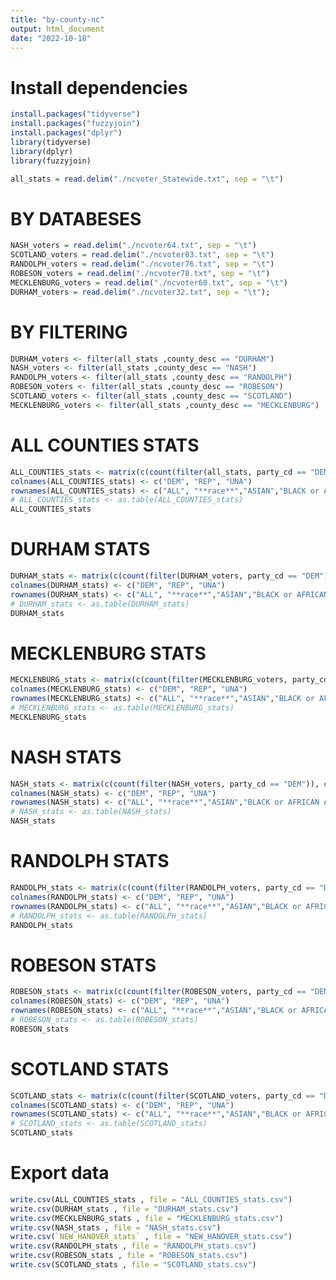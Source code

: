 ```yaml
---
title: "by-county-nc"
output: html_document
date: "2022-10-18"
---
```


# Install dependencies
```r
install.packages("tidyverse")
install.packages("fuzzyjoin")
install.packages("dplyr")
library(tidyverse)
library(dplyr)
library(fuzzyjoin)
```

```r
all_stats = read.delim("./ncvoter_Statewide.txt", sep = "\t")
```

# BY DATABESES
```r
NASH_voters = read.delim("./ncvoter64.txt", sep = "\t")
SCOTLAND_voters = read.delim("./ncvoter83.txt", sep = "\t")
RANDOLPH_voters = read.delim("./ncvoter76.txt", sep = "\t")
ROBESON_voters = read.delim("./ncvoter78.txt", sep = "\t")
MECKLENBURG_voters = read.delim("./ncvoter60.txt", sep = "\t")
DURHAM_voters = read.delim("./ncvoter32.txt", sep = "\t");
```

# BY FILTERING
```r
DURHAM_voters <- filter(all_stats ,county_desc == "DURHAM")
NASH_voters <- filter(all_stats ,county_desc == "NASH")
RANDOLPH_voters <- filter(all_stats ,county_desc == "RANDOLPH")
ROBESON_voters <- filter(all_stats ,county_desc == "ROBESON")
SCOTLAND_voters <- filter(all_stats ,county_desc == "SCOTLAND")
MECKLENBURG_voters <- filter(all_stats ,county_desc == "MECKLENBURG")
```

# ALL COUNTIES STATS
```r
ALL_COUNTIES_stats <- matrix(c(count(filter(all_stats, party_cd == "DEM")), count(filter(all_stats, party_cd == "REP")), count(filter(all_stats, party_cd == "UNA")), '', '', '', count(filter(all_stats, party_cd == "DEM" & race_code == "A")), count(filter(all_stats, party_cd == "REP" & race_code == "A")), count(filter(all_stats, party_cd == "UNA" & race_code == "A")), count(filter(all_stats, party_cd == "DEM" & race_code == "B")), count(filter(all_stats, party_cd == "REP" & race_code == "B")), count(filter(all_stats, party_cd == "UNA" & race_code == "B")), count(filter(all_stats, party_cd == "DEM" & race_code == "I")), count(filter(all_stats, party_cd == "REP" & race_code == "I")), count(filter(all_stats, party_cd == "UNA" & race_code == "I")), count(filter(all_stats, party_cd == "DEM" & race_code == "M")), count(filter(all_stats, party_cd == "REP" & race_code == "M")), count(filter(all_stats, party_cd == "UNA" & race_code == "M")), count(filter(all_stats, party_cd == "DEM" & race_code == "O")), count(filter(all_stats, party_cd == "REP" & race_code == "O")), count(filter(all_stats, party_cd == "UNA" & race_code == "O")), count(filter(all_stats, party_cd == "DEM" & race_code == "P")), count(filter(all_stats, party_cd == "REP" & race_code == "P")), count(filter(all_stats, party_cd == "UNA" & race_code == "P")), count(filter(all_stats, party_cd == "DEM" & race_code == "U")), count(filter(all_stats, party_cd == "REP" & race_code == "U")), count(filter(all_stats, party_cd == "UNA" & race_code == "U")), count(filter(all_stats, party_cd == "DEM" & race_code == "W")), count(filter(all_stats, party_cd == "REP" & race_code == "W")), count(filter(all_stats, party_cd == "UNA" & race_code == "W")), " ", " ", " ", count(filter(all_stats, party_cd == "DEM" & ethnic_code == "HL")), count(filter(all_stats, party_cd == "REP" & ethnic_code == "HL")), count(filter(all_stats, party_cd == "UNA" & ethnic_code == "HL")), count(filter(all_stats, party_cd == "DEM" & ethnic_code == "NL")), count(filter(all_stats, party_cd == "REP" & ethnic_code == "NL")), count(filter(all_stats, party_cd == "UNA" & ethnic_code == "NL")), count(filter(all_stats, party_cd == "DEM" & ethnic_code == "UN")), count(filter(all_stats, party_cd == "REP" & ethnic_code == "UN")), count(filter(all_stats, party_cd == "UNA" & ethnic_code == "UN")), "", "","" , count(filter(all_stats, party_cd == "DEM" & age_at_year_end <= "30")), count(filter(all_stats, party_cd == "REP" & age_at_year_end <= "30")), count(filter(all_stats, party_cd == "UNA" & age_at_year_end <= "30")), count(filter(all_stats, party_cd == "DEM" & age_at_year_end > "30" & age_at_year_end < "65")), count(filter(all_stats, party_cd == "REP" & age_at_year_end > "30" & age_at_year_end < "65")), count(filter(all_stats, party_cd == "UNA" & age_at_year_end > "30" & age_at_year_end < "65")), count(filter(all_stats, party_cd == "DEM" & age_at_year_end > "64")), count(filter(all_stats, party_cd == "REP" & age_at_year_end > "64")), count(filter(all_stats, party_cd == "UNA" & age_at_year_end > "64")), " ", " ", " ", count(filter(all_stats, party_cd == "DEM" & gender_code == "F")), count(filter(all_stats, party_cd == "REP" & gender_code == "F")), count(filter(all_stats, party_cd == "UNA" & gender_code == "F")), count(filter(all_stats, party_cd == "DEM" & gender_code == "M")), count(filter(all_stats, party_cd == "REP" & gender_code == "M")), count(filter(all_stats, party_cd == "UNA" & gender_code == "M")), " ", " ", " ", " ", " ", count(filter(all_stats))), ncol=3,byrow=TRUE)
colnames(ALL_COUNTIES_stats) <- c("DEM", "REP", "UNA")
rownames(ALL_COUNTIES_stats) <- c("ALL", "**race**","ASIAN","BLACK or AFRICAN AMERICAN", "AMERICAN INDIAN or ALASKA NATIVE",  "TWO or MORE RACES", "OTHER", "NATIVE HAWAIIAN or PACIFIC ISLANDER", "UNDESIGNATED", "WHITE", "**ethnicity**", "HISPANIC or LATINO", "NOT HISPANIC or NOT LATINO", "UNDESIGNATED", "**age**", "LESS 30", "BETWEEN 30 & 65","MORE 65", "**sex**","FEMALE", "MALE", "**count total**", "TOTAL")
# ALL_COUNTIES_stats <- as.table(ALL_COUNTIES_stats)
ALL_COUNTIES_stats
```

# DURHAM STATS
```r
DURHAM_stats <- matrix(c(count(filter(DURHAM_voters, party_cd == "DEM")), count(filter(DURHAM_voters, party_cd == "REP")), count(filter(DURHAM_voters, party_cd == "UNA")), '', '', '', count(filter(DURHAM_voters, party_cd == "DEM" & race_code == "A")), count(filter(DURHAM_voters, party_cd == "REP" & race_code == "A")), count(filter(DURHAM_voters, party_cd == "UNA" & race_code == "A")), count(filter(DURHAM_voters, party_cd == "DEM" & race_code == "B")), count(filter(DURHAM_voters, party_cd == "REP" & race_code == "B")), count(filter(DURHAM_voters, party_cd == "UNA" & race_code == "B")), count(filter(DURHAM_voters, party_cd == "DEM" & race_code == "I")), count(filter(DURHAM_voters, party_cd == "REP" & race_code == "I")), count(filter(DURHAM_voters, party_cd == "UNA" & race_code == "I")), count(filter(DURHAM_voters, party_cd == "DEM" & race_code == "M")), count(filter(DURHAM_voters, party_cd == "REP" & race_code == "M")), count(filter(DURHAM_voters, party_cd == "UNA" & race_code == "M")), count(filter(DURHAM_voters, party_cd == "DEM" & race_code == "O")), count(filter(DURHAM_voters, party_cd == "REP" & race_code == "O")), count(filter(DURHAM_voters, party_cd == "UNA" & race_code == "O")), count(filter(DURHAM_voters, party_cd == "DEM" & race_code == "P")), count(filter(DURHAM_voters, party_cd == "REP" & race_code == "P")), count(filter(DURHAM_voters, party_cd == "UNA" & race_code == "P")), count(filter(DURHAM_voters, party_cd == "DEM" & race_code == "U")), count(filter(DURHAM_voters, party_cd == "REP" & race_code == "U")), count(filter(DURHAM_voters, party_cd == "UNA" & race_code == "U")), count(filter(DURHAM_voters, party_cd == "DEM" & race_code == "W")), count(filter(DURHAM_voters, party_cd == "REP" & race_code == "W")), count(filter(DURHAM_voters, party_cd == "UNA" & race_code == "W")), " ", " ", " ", count(filter(DURHAM_voters, party_cd == "DEM" & ethnic_code == "HL")), count(filter(DURHAM_voters, party_cd == "REP" & ethnic_code == "HL")), count(filter(DURHAM_voters, party_cd == "UNA" & ethnic_code == "HL")), count(filter(DURHAM_voters, party_cd == "DEM" & ethnic_code == "NL")), count(filter(DURHAM_voters, party_cd == "REP" & ethnic_code == "NL")), count(filter(DURHAM_voters, party_cd == "UNA" & ethnic_code == "NL")), count(filter(DURHAM_voters, party_cd == "DEM" & ethnic_code == "UN")), count(filter(DURHAM_voters, party_cd == "REP" & ethnic_code == "UN")), count(filter(DURHAM_voters, party_cd == "UNA" & ethnic_code == "UN")), "", "","" , count(filter(DURHAM_voters, party_cd == "DEM" & age_at_year_end <= "30")), count(filter(DURHAM_voters, party_cd == "REP" & age_at_year_end <= "30")), count(filter(DURHAM_voters, party_cd == "UNA" & age_at_year_end <= "30")), count(filter(DURHAM_voters, party_cd == "DEM" & age_at_year_end > "30" & age_at_year_end < "65")), count(filter(DURHAM_voters, party_cd == "REP" & age_at_year_end > "30" & age_at_year_end < "65")), count(filter(DURHAM_voters, party_cd == "UNA" & age_at_year_end > "30" & age_at_year_end < "65")), count(filter(DURHAM_voters, party_cd == "DEM" & age_at_year_end > "64")), count(filter(DURHAM_voters, party_cd == "REP" & age_at_year_end > "64")), count(filter(DURHAM_voters, party_cd == "UNA" & age_at_year_end > "64")), " ", " ", " ", count(filter(DURHAM_voters, party_cd == "DEM" & gender_code == "F")), count(filter(DURHAM_voters, party_cd == "REP" & gender_code == "F")), count(filter(DURHAM_voters, party_cd == "UNA" & gender_code == "F")), count(filter(DURHAM_voters, party_cd == "DEM" & gender_code == "M")), count(filter(DURHAM_voters, party_cd == "REP" & gender_code == "M")), count(filter(DURHAM_voters, party_cd == "UNA" & gender_code == "M")), " ", " ", " ", " ", " ", count(filter(DURHAM_voters))), ncol=3,byrow=TRUE)
colnames(DURHAM_stats) <- c("DEM", "REP", "UNA")
rownames(DURHAM_stats) <- c("ALL", "**race**","ASIAN","BLACK or AFRICAN AMERICAN", "AMERICAN INDIAN or ALASKA NATIVE",  "TWO or MORE RACES", "OTHER", "NATIVE HAWAIIAN or PACIFIC ISLANDER", "UNDESIGNATED", "WHITE", "**ethnicity**", "HISPANIC or LATINO", "NOT HISPANIC or NOT LATINO", "UNDESIGNATED", "**age**", "LESS 30", "BETWEEN 30 & 65","MORE 65", "**sex**","FEMALE", "MALE", "**count total**", "TOTAL")
# DURHAM_stats <- as.table(DURHAM_stats)
DURHAM_stats
```

# MECKLENBURG STATS
```r
MECKLENBURG_stats <- matrix(c(count(filter(MECKLENBURG_voters, party_cd == "DEM")), count(filter(MECKLENBURG_voters, party_cd == "REP")), count(filter(MECKLENBURG_voters, party_cd == "UNA")), '', '', '', count(filter(MECKLENBURG_voters, party_cd == "DEM" & race_code == "A")), count(filter(MECKLENBURG_voters, party_cd == "REP" & race_code == "A")), count(filter(MECKLENBURG_voters, party_cd == "UNA" & race_code == "A")), count(filter(MECKLENBURG_voters, party_cd == "DEM" & race_code == "B")), count(filter(MECKLENBURG_voters, party_cd == "REP" & race_code == "B")), count(filter(MECKLENBURG_voters, party_cd == "UNA" & race_code == "B")), count(filter(MECKLENBURG_voters, party_cd == "DEM" & race_code == "I")), count(filter(MECKLENBURG_voters, party_cd == "REP" & race_code == "I")), count(filter(MECKLENBURG_voters, party_cd == "UNA" & race_code == "I")), count(filter(MECKLENBURG_voters, party_cd == "DEM" & race_code == "M")), count(filter(MECKLENBURG_voters, party_cd == "REP" & race_code == "M")), count(filter(MECKLENBURG_voters, party_cd == "UNA" & race_code == "M")), count(filter(MECKLENBURG_voters, party_cd == "DEM" & race_code == "O")), count(filter(MECKLENBURG_voters, party_cd == "REP" & race_code == "O")), count(filter(MECKLENBURG_voters, party_cd == "UNA" & race_code == "O")), count(filter(MECKLENBURG_voters, party_cd == "DEM" & race_code == "P")), count(filter(MECKLENBURG_voters, party_cd == "REP" & race_code == "P")), count(filter(MECKLENBURG_voters, party_cd == "UNA" & race_code == "P")), count(filter(MECKLENBURG_voters, party_cd == "DEM" & race_code == "U")), count(filter(MECKLENBURG_voters, party_cd == "REP" & race_code == "U")), count(filter(MECKLENBURG_voters, party_cd == "UNA" & race_code == "U")), count(filter(MECKLENBURG_voters, party_cd == "DEM" & race_code == "W")), count(filter(MECKLENBURG_voters, party_cd == "REP" & race_code == "W")), count(filter(MECKLENBURG_voters, party_cd == "UNA" & race_code == "W")), " ", " ", " ", count(filter(MECKLENBURG_voters, party_cd == "DEM" & ethnic_code == "HL")), count(filter(MECKLENBURG_voters, party_cd == "REP" & ethnic_code == "HL")), count(filter(MECKLENBURG_voters, party_cd == "UNA" & ethnic_code == "HL")), count(filter(MECKLENBURG_voters, party_cd == "DEM" & ethnic_code == "NL")), count(filter(MECKLENBURG_voters, party_cd == "REP" & ethnic_code == "NL")), count(filter(MECKLENBURG_voters, party_cd == "UNA" & ethnic_code == "NL")), count(filter(MECKLENBURG_voters, party_cd == "DEM" & ethnic_code == "UN")), count(filter(MECKLENBURG_voters, party_cd == "REP" & ethnic_code == "UN")), count(filter(MECKLENBURG_voters, party_cd == "UNA" & ethnic_code == "UN")), "", "","" , count(filter(MECKLENBURG_voters, party_cd == "DEM" & age_at_year_end <= "30")), count(filter(MECKLENBURG_voters, party_cd == "REP" & age_at_year_end <= "30")), count(filter(MECKLENBURG_voters, party_cd == "UNA" & age_at_year_end <= "30")), count(filter(MECKLENBURG_voters, party_cd == "DEM" & age_at_year_end > "30" & age_at_year_end < "65")), count(filter(MECKLENBURG_voters, party_cd == "REP" & age_at_year_end > "30" & age_at_year_end < "65")), count(filter(MECKLENBURG_voters, party_cd == "UNA" & age_at_year_end > "30" & age_at_year_end < "65")), count(filter(MECKLENBURG_voters, party_cd == "DEM" & age_at_year_end > "64")), count(filter(MECKLENBURG_voters, party_cd == "REP" & age_at_year_end > "64")), count(filter(MECKLENBURG_voters, party_cd == "UNA" & age_at_year_end > "64")), " ", " ", " ", count(filter(MECKLENBURG_voters, party_cd == "DEM" & gender_code == "F")), count(filter(MECKLENBURG_voters, party_cd == "REP" & gender_code == "F")), count(filter(MECKLENBURG_voters, party_cd == "UNA" & gender_code == "F")), count(filter(MECKLENBURG_voters, party_cd == "DEM" & gender_code == "M")), count(filter(MECKLENBURG_voters, party_cd == "REP" & gender_code == "M")), count(filter(MECKLENBURG_voters, party_cd == "UNA" & gender_code == "M")), " ", " ", " "," ", " ", count(filter(MECKLENBURG_voters))),ncol=3,byrow=TRUE)
colnames(MECKLENBURG_stats) <- c("DEM", "REP", "UNA")
rownames(MECKLENBURG_stats) <- c("ALL", "**race**","ASIAN","BLACK or AFRICAN AMERICAN", "AMERICAN INDIAN or ALASKA NATIVE",  "TWO or MORE RACES", "OTHER", "NATIVE HAWAIIAN or PACIFIC ISLANDER", "UNDESIGNATED", "WHITE", "**ethnicity**", "HISPANIC or LATINO", "NOT HISPANIC or NOT LATINO", "UNDESIGNATED", "**age**", "LESS 30", "BETWEEN 30 & 65","MORE 65", "**sex**","FEMALE", "MALE", "**count total**","TOTAL")
# MECKLENBURG_stats <- as.table(MECKLENBURG_stats)
MECKLENBURG_stats
```

# NASH STATS
```r
NASH_stats <- matrix(c(count(filter(NASH_voters, party_cd == "DEM")), count(filter(NASH_voters, party_cd == "REP")), count(filter(NASH_voters, party_cd == "UNA")), '', '', '', count(filter(NASH_voters, party_cd == "DEM" & race_code == "A")), count(filter(NASH_voters, party_cd == "REP" & race_code == "A")), count(filter(NASH_voters, party_cd == "UNA" & race_code == "A")), count(filter(NASH_voters, party_cd == "DEM" & race_code == "B")), count(filter(NASH_voters, party_cd == "REP" & race_code == "B")), count(filter(NASH_voters, party_cd == "UNA" & race_code == "B")), count(filter(NASH_voters, party_cd == "DEM" & race_code == "I")), count(filter(NASH_voters, party_cd == "REP" & race_code == "I")), count(filter(NASH_voters, party_cd == "UNA" & race_code == "I")), count(filter(NASH_voters, party_cd == "DEM" & race_code == "M")), count(filter(NASH_voters, party_cd == "REP" & race_code == "M")), count(filter(NASH_voters, party_cd == "UNA" & race_code == "M")), count(filter(NASH_voters, party_cd == "DEM" & race_code == "O")), count(filter(NASH_voters, party_cd == "REP" & race_code == "O")), count(filter(NASH_voters, party_cd == "UNA" & race_code == "O")), count(filter(NASH_voters, party_cd == "DEM" & race_code == "P")), count(filter(NASH_voters, party_cd == "REP" & race_code == "P")), count(filter(NASH_voters, party_cd == "UNA" & race_code == "P")), count(filter(NASH_voters, party_cd == "DEM" & race_code == "U")), count(filter(NASH_voters, party_cd == "REP" & race_code == "U")), count(filter(NASH_voters, party_cd == "UNA" & race_code == "U")), count(filter(NASH_voters, party_cd == "DEM" & race_code == "W")), count(filter(NASH_voters, party_cd == "REP" & race_code == "W")), count(filter(NASH_voters, party_cd == "UNA" & race_code == "W")), " ", " ", " ", count(filter(NASH_voters, party_cd == "DEM" & ethnic_code == "HL")), count(filter(NASH_voters, party_cd == "REP" & ethnic_code == "HL")), count(filter(NASH_voters, party_cd == "UNA" & ethnic_code == "HL")), count(filter(NASH_voters, party_cd == "DEM" & ethnic_code == "NL")), count(filter(NASH_voters, party_cd == "REP" & ethnic_code == "NL")), count(filter(NASH_voters, party_cd == "UNA" & ethnic_code == "NL")), count(filter(NASH_voters, party_cd == "DEM" & ethnic_code == "UN")), count(filter(NASH_voters, party_cd == "REP" & ethnic_code == "UN")), count(filter(NASH_voters, party_cd == "UNA" & ethnic_code == "UN")), "", "","" , count(filter(NASH_voters, party_cd == "DEM" & age_at_year_end <= "30")), count(filter(NASH_voters, party_cd == "REP" & age_at_year_end <= "30")), count(filter(NASH_voters, party_cd == "UNA" & age_at_year_end <= "30")), count(filter(NASH_voters, party_cd == "DEM" & age_at_year_end > "30" & age_at_year_end < "65")), count(filter(NASH_voters, party_cd == "REP" & age_at_year_end > "30" & age_at_year_end < "65")), count(filter(NASH_voters, party_cd == "UNA" & age_at_year_end > "30" & age_at_year_end < "65")), count(filter(NASH_voters, party_cd == "DEM" & age_at_year_end > "64")), count(filter(NASH_voters, party_cd == "REP" & age_at_year_end > "64")), count(filter(NASH_voters, party_cd == "UNA" & age_at_year_end > "64")), " ", " ", " ", count(filter(NASH_voters, party_cd == "DEM" & gender_code == "F")), count(filter(NASH_voters, party_cd == "REP" & gender_code == "F")), count(filter(NASH_voters, party_cd == "UNA" & gender_code == "F")), count(filter(NASH_voters, party_cd == "DEM" & gender_code == "M")), count(filter(NASH_voters, party_cd == "REP" & gender_code == "M")), count(filter(NASH_voters, party_cd == "UNA" & gender_code == "M")), " ", " ", " "," ", " ", count(filter(NASH_voters))),ncol=3,byrow=TRUE)
colnames(NASH_stats) <- c("DEM", "REP", "UNA")
rownames(NASH_stats) <- c("ALL", "**race**","ASIAN","BLACK or AFRICAN AMERICAN", "AMERICAN INDIAN or ALASKA NATIVE",  "TWO or MORE RACES", "OTHER", "NATIVE HAWAIIAN or PACIFIC ISLANDER", "UNDESIGNATED", "WHITE", "**ethnicity**", "HISPANIC or LATINO", "NOT HISPANIC or NOT LATINO", "UNDESIGNATED", "**age**", "LESS 30", "BETWEEN 30 & 65","MORE 65", "**sex**","FEMALE", "MALE", "**count total**","TOTAL")
# NASH_stats <- as.table(NASH_stats)
NASH_stats
```

# RANDOLPH STATS
```r
RANDOLPH_stats <- matrix(c(count(filter(RANDOLPH_voters, party_cd == "DEM")), count(filter(RANDOLPH_voters, party_cd == "REP")), count(filter(RANDOLPH_voters, party_cd == "UNA")), '', '', '', count(filter(RANDOLPH_voters, party_cd == "DEM" & race_code == "A")), count(filter(RANDOLPH_voters, party_cd == "REP" & race_code == "A")), count(filter(RANDOLPH_voters, party_cd == "UNA" & race_code == "A")), count(filter(RANDOLPH_voters, party_cd == "DEM" & race_code == "B")), count(filter(RANDOLPH_voters, party_cd == "REP" & race_code == "B")), count(filter(RANDOLPH_voters, party_cd == "UNA" & race_code == "B")), count(filter(RANDOLPH_voters, party_cd == "DEM" & race_code == "I")), count(filter(RANDOLPH_voters, party_cd == "REP" & race_code == "I")), count(filter(RANDOLPH_voters, party_cd == "UNA" & race_code == "I")), count(filter(RANDOLPH_voters, party_cd == "DEM" & race_code == "M")), count(filter(RANDOLPH_voters, party_cd == "REP" & race_code == "M")), count(filter(RANDOLPH_voters, party_cd == "UNA" & race_code == "M")), count(filter(RANDOLPH_voters, party_cd == "DEM" & race_code == "O")), count(filter(RANDOLPH_voters, party_cd == "REP" & race_code == "O")), count(filter(RANDOLPH_voters, party_cd == "UNA" & race_code == "O")), count(filter(RANDOLPH_voters, party_cd == "DEM" & race_code == "P")), count(filter(RANDOLPH_voters, party_cd == "REP" & race_code == "P")), count(filter(RANDOLPH_voters, party_cd == "UNA" & race_code == "P")), count(filter(RANDOLPH_voters, party_cd == "DEM" & race_code == "U")), count(filter(RANDOLPH_voters, party_cd == "REP" & race_code == "U")), count(filter(RANDOLPH_voters, party_cd == "UNA" & race_code == "U")), count(filter(RANDOLPH_voters, party_cd == "DEM" & race_code == "W")), count(filter(RANDOLPH_voters, party_cd == "REP" & race_code == "W")), count(filter(RANDOLPH_voters, party_cd == "UNA" & race_code == "W")), " ", " ", " ", count(filter(RANDOLPH_voters, party_cd == "DEM" & ethnic_code == "HL")), count(filter(RANDOLPH_voters, party_cd == "REP" & ethnic_code == "HL")), count(filter(RANDOLPH_voters, party_cd == "UNA" & ethnic_code == "HL")), count(filter(RANDOLPH_voters, party_cd == "DEM" & ethnic_code == "NL")), count(filter(RANDOLPH_voters, party_cd == "REP" & ethnic_code == "NL")), count(filter(RANDOLPH_voters, party_cd == "UNA" & ethnic_code == "NL")), count(filter(RANDOLPH_voters, party_cd == "DEM" & ethnic_code == "UN")), count(filter(RANDOLPH_voters, party_cd == "REP" & ethnic_code == "UN")), count(filter(RANDOLPH_voters, party_cd == "UNA" & ethnic_code == "UN")), "", "","" , count(filter(RANDOLPH_voters, party_cd == "DEM" & age_at_year_end <= "30")), count(filter(RANDOLPH_voters, party_cd == "REP" & age_at_year_end <= "30")), count(filter(RANDOLPH_voters, party_cd == "UNA" & age_at_year_end <= "30")), count(filter(RANDOLPH_voters, party_cd == "DEM" & age_at_year_end > "30" & age_at_year_end < "65")), count(filter(RANDOLPH_voters, party_cd == "REP" & age_at_year_end > "30" & age_at_year_end < "65")), count(filter(RANDOLPH_voters, party_cd == "UNA" & age_at_year_end > "30" & age_at_year_end < "65")), count(filter(RANDOLPH_voters, party_cd == "DEM" & age_at_year_end > "64")), count(filter(RANDOLPH_voters, party_cd == "REP" & age_at_year_end > "64")), count(filter(RANDOLPH_voters, party_cd == "UNA" & age_at_year_end > "64")), " ", " ", " ", count(filter(RANDOLPH_voters, party_cd == "DEM" & gender_code == "F")), count(filter(RANDOLPH_voters, party_cd == "REP" & gender_code == "F")), count(filter(RANDOLPH_voters, party_cd == "UNA" & gender_code == "F")), count(filter(RANDOLPH_voters, party_cd == "DEM" & gender_code == "M")), count(filter(RANDOLPH_voters, party_cd == "REP" & gender_code == "M")), count(filter(RANDOLPH_voters, party_cd == "UNA" & gender_code == "M")), " ", " ", " "," ", " ", count(filter(RANDOLPH_voters))),ncol=3,byrow=TRUE)
colnames(RANDOLPH_stats) <- c("DEM", "REP", "UNA")
rownames(RANDOLPH_stats) <- c("ALL", "**race**","ASIAN","BLACK or AFRICAN AMERICAN", "AMERICAN INDIAN or ALASKA NATIVE",  "TWO or MORE RACES", "OTHER", "NATIVE HAWAIIAN or PACIFIC ISLANDER", "UNDESIGNATED", "WHITE", "**ethnicity**", "HISPANIC or LATINO", "NOT HISPANIC or NOT LATINO", "UNDESIGNATED", "**age**", "LESS 30", "BETWEEN 30 & 65","MORE 65", "**sex**","FEMALE", "MALE", "**count total**","TOTAL")
# RANDOLPH_stats <- as.table(RANDOLPH_stats)
RANDOLPH_stats
```

# ROBESON STATS
```r
ROBESON_stats <- matrix(c(count(filter(ROBESON_voters, party_cd == "DEM")), count(filter(ROBESON_voters, party_cd == "REP")), count(filter(ROBESON_voters, party_cd == "UNA")), '', '', '', count(filter(ROBESON_voters, party_cd == "DEM" & race_code == "A")), count(filter(ROBESON_voters, party_cd == "REP" & race_code == "A")), count(filter(ROBESON_voters, party_cd == "UNA" & race_code == "A")), count(filter(ROBESON_voters, party_cd == "DEM" & race_code == "B")), count(filter(ROBESON_voters, party_cd == "REP" & race_code == "B")), count(filter(ROBESON_voters, party_cd == "UNA" & race_code == "B")), count(filter(ROBESON_voters, party_cd == "DEM" & race_code == "I")), count(filter(ROBESON_voters, party_cd == "REP" & race_code == "I")), count(filter(ROBESON_voters, party_cd == "UNA" & race_code == "I")), count(filter(ROBESON_voters, party_cd == "DEM" & race_code == "M")), count(filter(ROBESON_voters, party_cd == "REP" & race_code == "M")), count(filter(ROBESON_voters, party_cd == "UNA" & race_code == "M")), count(filter(ROBESON_voters, party_cd == "DEM" & race_code == "O")), count(filter(ROBESON_voters, party_cd == "REP" & race_code == "O")), count(filter(ROBESON_voters, party_cd == "UNA" & race_code == "O")), count(filter(ROBESON_voters, party_cd == "DEM" & race_code == "P")), count(filter(ROBESON_voters, party_cd == "REP" & race_code == "P")), count(filter(ROBESON_voters, party_cd == "UNA" & race_code == "P")), count(filter(ROBESON_voters, party_cd == "DEM" & race_code == "U")), count(filter(ROBESON_voters, party_cd == "REP" & race_code == "U")), count(filter(ROBESON_voters, party_cd == "UNA" & race_code == "U")), count(filter(ROBESON_voters, party_cd == "DEM" & race_code == "W")), count(filter(ROBESON_voters, party_cd == "REP" & race_code == "W")), count(filter(ROBESON_voters, party_cd == "UNA" & race_code == "W")), " ", " ", " ", count(filter(ROBESON_voters, party_cd == "DEM" & ethnic_code == "HL")), count(filter(ROBESON_voters, party_cd == "REP" & ethnic_code == "HL")), count(filter(ROBESON_voters, party_cd == "UNA" & ethnic_code == "HL")), count(filter(ROBESON_voters, party_cd == "DEM" & ethnic_code == "NL")), count(filter(ROBESON_voters, party_cd == "REP" & ethnic_code == "NL")), count(filter(ROBESON_voters, party_cd == "UNA" & ethnic_code == "NL")), count(filter(ROBESON_voters, party_cd == "DEM" & ethnic_code == "UN")), count(filter(ROBESON_voters, party_cd == "REP" & ethnic_code == "UN")), count(filter(ROBESON_voters, party_cd == "UNA" & ethnic_code == "UN")), "", "","" , count(filter(ROBESON_voters, party_cd == "DEM" & age_at_year_end <= "30")), count(filter(ROBESON_voters, party_cd == "REP" & age_at_year_end <= "30")), count(filter(ROBESON_voters, party_cd == "UNA" & age_at_year_end <= "30")), count(filter(ROBESON_voters, party_cd == "DEM" & age_at_year_end > "30" & age_at_year_end < "65")), count(filter(ROBESON_voters, party_cd == "REP" & age_at_year_end > "30" & age_at_year_end < "65")), count(filter(ROBESON_voters, party_cd == "UNA" & age_at_year_end > "30" & age_at_year_end < "65")), count(filter(ROBESON_voters, party_cd == "DEM" & age_at_year_end > "64")), count(filter(ROBESON_voters, party_cd == "REP" & age_at_year_end > "64")), count(filter(ROBESON_voters, party_cd == "UNA" & age_at_year_end > "64")), " ", " ", " ", count(filter(ROBESON_voters, party_cd == "DEM" & gender_code == "F")), count(filter(ROBESON_voters, party_cd == "REP" & gender_code == "F")), count(filter(ROBESON_voters, party_cd == "UNA" & gender_code == "F")), count(filter(ROBESON_voters, party_cd == "DEM" & gender_code == "M")), count(filter(ROBESON_voters, party_cd == "REP" & gender_code == "M")), count(filter(ROBESON_voters, party_cd == "UNA" & gender_code == "M")), " ", " ", " "," ", " ", count(filter(ROBESON_voters))),ncol=3,byrow=TRUE)
colnames(ROBESON_stats) <- c("DEM", "REP", "UNA")
rownames(ROBESON_stats) <- c("ALL", "**race**","ASIAN","BLACK or AFRICAN AMERICAN", "AMERICAN INDIAN or ALASKA NATIVE",  "TWO or MORE RACES", "OTHER", "NATIVE HAWAIIAN or PACIFIC ISLANDER", "UNDESIGNATED", "WHITE", "**ethnicity**", "HISPANIC or LATINO", "NOT HISPANIC or NOT LATINO", "UNDESIGNATED", "**age**", "LESS 30", "BETWEEN 30 & 65","MORE 65", "**sex**","FEMALE", "MALE", "**count total**","TOTAL")
# ROBESON_stats <- as.table(ROBESON_stats)
ROBESON_stats
```

# SCOTLAND STATS
```r
SCOTLAND_stats <- matrix(c(count(filter(SCOTLAND_voters, party_cd == "DEM")), count(filter(SCOTLAND_voters, party_cd == "REP")), count(filter(SCOTLAND_voters, party_cd == "UNA")), '', '', '', count(filter(SCOTLAND_voters, party_cd == "DEM" & race_code == "A")), count(filter(SCOTLAND_voters, party_cd == "REP" & race_code == "A")), count(filter(SCOTLAND_voters, party_cd == "UNA" & race_code == "A")), count(filter(SCOTLAND_voters, party_cd == "DEM" & race_code == "B")), count(filter(SCOTLAND_voters, party_cd == "REP" & race_code == "B")), count(filter(SCOTLAND_voters, party_cd == "UNA" & race_code == "B")), count(filter(SCOTLAND_voters, party_cd == "DEM" & race_code == "I")), count(filter(SCOTLAND_voters, party_cd == "REP" & race_code == "I")), count(filter(SCOTLAND_voters, party_cd == "UNA" & race_code == "I")), count(filter(SCOTLAND_voters, party_cd == "DEM" & race_code == "M")), count(filter(SCOTLAND_voters, party_cd == "REP" & race_code == "M")), count(filter(SCOTLAND_voters, party_cd == "UNA" & race_code == "M")), count(filter(SCOTLAND_voters, party_cd == "DEM" & race_code == "O")), count(filter(SCOTLAND_voters, party_cd == "REP" & race_code == "O")), count(filter(SCOTLAND_voters, party_cd == "UNA" & race_code == "O")), count(filter(SCOTLAND_voters, party_cd == "DEM" & race_code == "P")), count(filter(SCOTLAND_voters, party_cd == "REP" & race_code == "P")), count(filter(SCOTLAND_voters, party_cd == "UNA" & race_code == "P")), count(filter(SCOTLAND_voters, party_cd == "DEM" & race_code == "U")), count(filter(SCOTLAND_voters, party_cd == "REP" & race_code == "U")), count(filter(SCOTLAND_voters, party_cd == "UNA" & race_code == "U")), count(filter(SCOTLAND_voters, party_cd == "DEM" & race_code == "W")), count(filter(SCOTLAND_voters, party_cd == "REP" & race_code == "W")), count(filter(SCOTLAND_voters, party_cd == "UNA" & race_code == "W")), " ", " ", " ", count(filter(SCOTLAND_voters, party_cd == "DEM" & ethnic_code == "HL")), count(filter(SCOTLAND_voters, party_cd == "REP" & ethnic_code == "HL")), count(filter(SCOTLAND_voters, party_cd == "UNA" & ethnic_code == "HL")), count(filter(SCOTLAND_voters, party_cd == "DEM" & ethnic_code == "NL")), count(filter(SCOTLAND_voters, party_cd == "REP" & ethnic_code == "NL")), count(filter(SCOTLAND_voters, party_cd == "UNA" & ethnic_code == "NL")), count(filter(SCOTLAND_voters, party_cd == "DEM" & ethnic_code == "UN")), count(filter(SCOTLAND_voters, party_cd == "REP" & ethnic_code == "UN")), count(filter(SCOTLAND_voters, party_cd == "UNA" & ethnic_code == "UN")), "", "","" , count(filter(SCOTLAND_voters, party_cd == "DEM" & age_at_year_end <= "30")), count(filter(SCOTLAND_voters, party_cd == "REP" & age_at_year_end <= "30")), count(filter(SCOTLAND_voters, party_cd == "UNA" & age_at_year_end <= "30")), count(filter(SCOTLAND_voters, party_cd == "DEM" & age_at_year_end > "30" & age_at_year_end < "65")), count(filter(SCOTLAND_voters, party_cd == "REP" & age_at_year_end > "30" & age_at_year_end < "65")), count(filter(SCOTLAND_voters, party_cd == "UNA" & age_at_year_end > "30" & age_at_year_end < "65")), count(filter(SCOTLAND_voters, party_cd == "DEM" & age_at_year_end > "64")), count(filter(SCOTLAND_voters, party_cd == "REP" & age_at_year_end > "64")), count(filter(SCOTLAND_voters, party_cd == "UNA" & age_at_year_end > "64")), " ", " ", " ", count(filter(SCOTLAND_voters, party_cd == "DEM" & gender_code == "F")), count(filter(SCOTLAND_voters, party_cd == "REP" & gender_code == "F")), count(filter(SCOTLAND_voters, party_cd == "UNA" & gender_code == "F")), count(filter(SCOTLAND_voters, party_cd == "DEM" & gender_code == "M")), count(filter(SCOTLAND_voters, party_cd == "REP" & gender_code == "M")), count(filter(SCOTLAND_voters, party_cd == "UNA" & gender_code == "M")), " ", " ", " "," ", " ", count(filter(SCOTLAND_voters))), ncol=3, byrow=TRUE)
colnames(SCOTLAND_stats) <- c("DEM", "REP", "UNA")
rownames(SCOTLAND_stats) <- c("ALL", "**race**","ASIAN","BLACK or AFRICAN AMERICAN", "AMERICAN INDIAN or ALASKA NATIVE",  "TWO or MORE RACES", "OTHER", "NATIVE HAWAIIAN or PACIFIC ISLANDER", "UNDESIGNATED", "WHITE", "**ethnicity**", "HISPANIC or LATINO", "NOT HISPANIC or NOT LATINO", "UNDESIGNATED", "**age**", "LESS 30", "BETWEEN 30 & 65","MORE 65", "**sex**","FEMALE", "MALE", "**count total**","TOTAL")
# SCOTLAND_stats <- as.table(SCOTLAND_stats)
SCOTLAND_stats
```

# Export data
```r
write.csv(ALL_COUNTIES_stats , file = "ALL_COUNTIES_stats.csv")
write.csv(DURHAM_stats , file = "DURHAM_stats.csv")
write.csv(MECKLENBURG_stats , file = "MECKLENBURG_stats.csv")
write.csv(NASH_stats , file = "NASH_stats.csv")
write.csv(`NEW_HANOVER_stats` , file = "NEW_HANOVER_stats.csv")
write.csv(RANDOLPH_stats , file = "RANDOLPH_stats.csv")
write.csv(ROBESON_stats , file = "ROBESON_stats.csv")
write.csv(SCOTLAND_stats , file = "SCOTLAND_stats.csv")
```